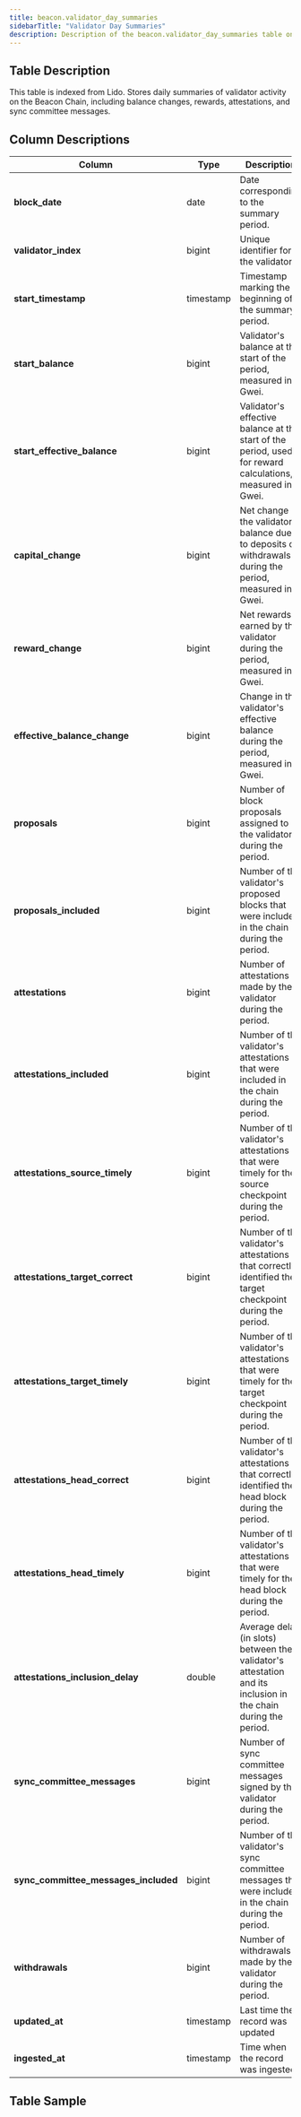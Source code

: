```yaml
---
title: beacon.validator_day_summaries
sidebarTitle: "Validator Day Summaries"
description: Description of the beacon.validator_day_summaries table on Dune
---
```


## Table Description
This table is indexed from Lido. Stores daily summaries of validator activity on the Beacon Chain, including balance changes, rewards, attestations, and sync committee messages.

## Column Descriptions
| **Column**                          | **Type**    | **Description**                                                                                   |
|-------------------------------------|-------------|---------------------------------------------------------------------------------------------------|
| **block_date**                      | date        | Date corresponding to the summary period.                                                         |
| **validator_index**                 | bigint      | Unique identifier for the validator.                                                              |
| **start_timestamp**                 | timestamp   | Timestamp marking the beginning of the summary period.                                            |
| **start_balance**                   | bigint      | Validator's balance at the start of the period, measured in Gwei.                                 |
| **start_effective_balance**         | bigint      | Validator's effective balance at the start of the period, used for reward calculations, measured in Gwei. |
| **capital_change**                  | bigint      | Net change in the validator's balance due to deposits or withdrawals during the period, measured in Gwei. |
| **reward_change**                   | bigint      | Net rewards earned by the validator during the period, measured in Gwei.                          |
| **effective_balance_change**        | bigint      | Change in the validator's effective balance during the period, measured in Gwei.                  |
| **proposals**                       | bigint      | Number of block proposals assigned to the validator during the period.                            |
| **proposals_included**              | bigint      | Number of the validator's proposed blocks that were included in the chain during the period.      |
| **attestations**                    | bigint      | Number of attestations made by the validator during the period.                                   |
| **attestations_included**           | bigint      | Number of the validator's attestations that were included in the chain during the period.         |
| **attestations_source_timely**      | bigint      | Number of the validator's attestations that were timely for the source checkpoint during the period. |
| **attestations_target_correct**     | bigint      | Number of the validator's attestations that correctly identified the target checkpoint during the period. |
| **attestations_target_timely**      | bigint      | Number of the validator's attestations that were timely for the target checkpoint during the period. |
| **attestations_head_correct**       | bigint      | Number of the validator's attestations that correctly identified the head block during the period. |
| **attestations_head_timely**        | bigint      | Number of the validator's attestations that were timely for the head block during the period.     |
| **attestations_inclusion_delay**    | double      | Average delay (in slots) between the validator's attestation and its inclusion in the chain during the period. |
| **sync_committee_messages**         | bigint      | Number of sync committee messages signed by the validator during the period.                      |
| **sync_committee_messages_included**| bigint      | Number of the validator's sync committee messages that were included in the chain during the period. |
| **withdrawals**                     | bigint      | Number of withdrawals made by the validator during the period.                                    |
| **updated_at**                      | timestamp   | Last time the record was updated                                                                  |
| **ingested_at**                     | timestamp   | Time when the record was ingested                                                                 |



## Table Sample


<TableSample tableSchema="beacon" tableName="validator_day_summaries" />

